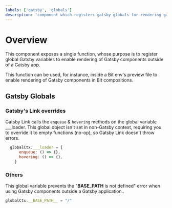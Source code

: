 ```yaml
---
labels: ['gatsby', 'globals']
description: 'component which registers gatsby globals for rendering gatsby components outside a gatsby app'
---
```


# Overview

This component exposes a single function, whose purpose is to register global Gatsby variables to enable rendering of Gatsby components
outside of a Gatsby app. 

This function can be used, for instance, inside a Bit env's preview file to enable rendering of Gatsby components in Bit compositions.

## Gatsby Globals

### Gatsby's Link overrides

Gatsby Link calls the `enqueue` & `hovering` methods on the global variable ___loader.
This global object isn't set in non-Gatsby context, requiring you to override it to empty functions (no-op),
so Gatsby Link doesn't throw errors.

```js
  globalCtx.___loader = {
      enqueue: () => {},
      hovering: () => {},
    }

```

### Others

This global variable prevents the "__BASE_PATH__ is not defined" error when using Gatsby components outside a Gatsby application..
```js
globalCtx.__BASE_PATH__ = "/"
```